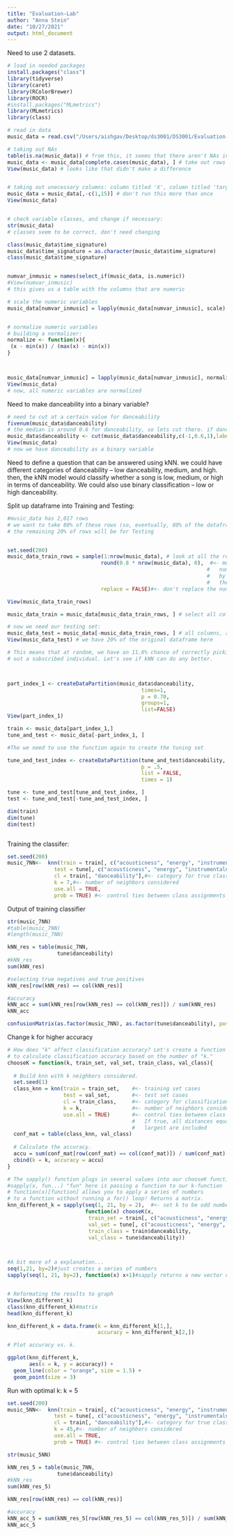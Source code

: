 ```yaml
---
title: "Evaluation-Lab"
author: "Anna Stein"
date: "10/27/2021"
output: html_document
---
```


Need to use 2 datasets. 



```r
# load in needed packages
install.packages("class")  
library(tidyverse)
library(caret)
library(RColorBrewer)
library(ROCR)
#install.packages("MLmetrics")
library(MLmetrics)
library(class)
```

```r
# read in data
music_data = read.csv("/Users/aishgav/Desktop/ds3001/DS3001/Evaluation-Lab/data.csv")
```


```r
# taking out NAs
table(is.na(music_data)) # from this, it seems that there aren't NAs in this dataframe 
music_data <- music_data[complete.cases(music_data), ] # take out rows that contain NAs
View(music_data) # looks like that didn't make a difference


# taking out unecessary columns: column titled 'X', column titled 'target'
music_data = music_data[,-c(1,15)] # don't run this more than once 
View(music_data)


# check variable classes, and change if necessary: 
str(music_data)
# classes seem to be correct, don't need changing

class(music_data$time_signature)
music_data$time_signature = as.character(music_data$time_signature)
class(music_data$time_signature)


numvar_inmusic = names(select_if(music_data, is.numeric))
#View(numvar_inmusic)
# this gives us a table with the columns that are numeric

# scale the numeric variables
music_data[numvar_inmusic] = lapply(music_data[numvar_inmusic], scale)


# normalize numeric variables 
# building a normalizer: 
normalize <- function(x){
 (x - min(x)) / (max(x) - min(x))
}



music_data[numvar_inmusic] = lapply(music_data[numvar_inmusic], normalize)
View(music_data)
# now, all numeric variables are normalized 
```

Need to make danceability into a binary variable? 
```r
# need to cut at a certain value for danceability
fivenum(music_data$danceability)
# the median is around 0.6 for danceability, so lets cut there. if danceability is above a 0.6, the song is highly danceable. Otherwise, the song has a low level of danceability. 
music_data$danceability <- cut(music_data$danceability,c(-1,0.6,1),labels = c(0,1))
View(music_data)
# now we have danceability as a binary variable 
```


Need to define a question that can be answered using kNN. 
we could have different categories of danceability -- low danceability, medium, and high. 
then, the kNN model would classify whether a song is low, medium, or high in terms of danceability. 
We could also use binary classification -- low or high danceability. 


Split up dataframe into Training and Testing:  
```r
#music_data has 2,017 rows 
# we want to take 80% of these rows (so, eventually, 80% of the dataframe) and put them into our Training set
# the remaining 20% of rows will be for Testing 


set.seed(200)
music_data_train_rows = sample(1:nrow(music_data), # look at all the rows in music_data
                              round(0.8 * nrow(music_data), 0),  #<- multiply the 
                                                                #   number of rows
                                                                #   by 0.8 and round
                                                                #   the decimals
                              replace = FALSE)#<- don't replace the numbers

View(music_data_train_rows)

music_data_train = music_data[music_data_train_rows, ] # select all columns, and 80% of the rows 

# now we need our testing set: 
music_data_test = music_data[-music_data_train_rows, ] # all columns, and the rows that weren't selected as part of the training data
View(music_data_test) # we have 20% of the original dataframe here
```

```r


# This means that at random, we have an 11.6% chance of correctly picking
# out a subscribed individual. Let's see if kNN can do any better.



part_index_1 <- createDataPartition(music_data$danceability,
                                           times=1,
                                           p = 0.70,
                                           groups=1,
                                           list=FALSE)
View(part_index_1)

train <- music_data[part_index_1,]
tune_and_test <- music_data[-part_index_1, ]

#The we need to use the function again to create the tuning set 

tune_and_test_index <- createDataPartition(tune_and_test$danceability,
                                           p = .5,
                                           list = FALSE,
                                           times = 1)

tune <- tune_and_test[tune_and_test_index, ]
test <- tune_and_test[-tune_and_test_index, ]

dim(train)
dim(tune)
dim(test)



```





Training the classifer: 
```r
set.seed(200)
music_7NN<-  knn(train = train[, c("acousticness", "energy", "instrumentalness","liveness","tempo")],#<- training set cases # the variables we want to look at OTHER than danceability (i'm pretty sure)
               test = tune[, c("acousticness", "energy", "instrumentalness","liveness","tempo")],    #<- test set cases
               cl = train[, "danceability"],#<- category for true classification # this would be danceability????
               k = 7,#<- number of neighbors considered
               use.all = TRUE,
               prob = TRUE) #<- control ties between class assignments If true, all distances equal to the kth largest are included

```

Output of training classifier 
```r
str(music_7NN)
#table(music_7NN)
#length(music_7NN)

```

```r
kNN_res = table(music_7NN,
                tune$danceability)
#kNN_res
sum(kNN_res)

```


```r
#selecting true negatives and true positives 
kNN_res[row(kNN_res) == col(kNN_res)]

#accuracy
kNN_acc = sum(kNN_res[row(kNN_res) == col(kNN_res)]) / sum(kNN_res)
kNN_acc
```

```r
confusionMatrix(as.factor(music_7NN), as.factor(tune$danceability), positive = "1", dnn=c("Prediction", "Actual"), mode = "sens_spec")
```
Change k for higher accuracy

```r
# How does "k" affect classification accuracy? Let's create a function
# to calculate classification accuracy based on the number of "k."
chooseK = function(k, train_set, val_set, train_class, val_class){
  
  # Build knn with k neighbors considered.
  set.seed(1)
  class_knn = knn(train = train_set,    #<- training set cases
                  test = val_set,       #<- test set cases
                  cl = train_class,     #<- category for classification
                  k = k,                #<- number of neighbors considered
                  use.all = TRUE)       #<- control ties between class assignments
                                        #   If true, all distances equal to the kth 
                                        #   largest are included
  conf_mat = table(class_knn, val_class)
  
  # Calculate the accuracy.
  accu = sum(conf_mat[row(conf_mat) == col(conf_mat)]) / sum(conf_mat)                         
  cbind(k = k, accuracy = accu)
}

```



```r
# The sapply() function plugs in several values into our chooseK function.
#sapply(x, fun...) "fun" here is passing a function to our k-function
# function(x)[function] allows you to apply a series of numbers
# to a function without running a for() loop! Returns a matrix.
knn_different_k = sapply(seq(1, 21, by = 2),  #<- set k to be odd number from 1 to 21
                         function(x) chooseK(x, 
                          train_set = train[, c("acousticness", "energy", "instrumentalness","liveness","tempo")],
                          val_set = tune[, c("acousticness", "energy", "instrumentalness","liveness","tempo")],
                          train_class = train$danceability,
                          val_class = tune$danceability))



#A bit more of a explanation...
seq(1,21, by=2)#just creates a series of numbers
sapply(seq(1, 21, by=2), function(x) x+1)#sapply returns a new vector using the series of numbers and some calculation that is repeated over the vector of numbers 


# Reformating the results to graph
View(knn_different_k)
class(knn_different_k)#matrix 
head(knn_different_k)

knn_different_k = data.frame(k = knn_different_k[1,],
                             accuracy = knn_different_k[2,])

# Plot accuracy vs. k.

ggplot(knn_different_k,
       aes(x = k, y = accuracy)) +
  geom_line(color = "orange", size = 1.5) +
  geom_point(size = 3)
```


Run with optimal k: k = 5

```r

set.seed(200)
music_5NN<-  knn(train = train[, c("acousticness", "energy", "instrumentalness","liveness","tempo")],#<- training set cases # the variables we want to look at OTHER than danceability (i'm pretty sure)
               test = tune[, c("acousticness", "energy", "instrumentalness","liveness","tempo")],    #<- test set cases
               cl = train[, "danceability"],#<- category for true classification # this would be danceability????
               k = 45,#<- number of neighbors considered
               use.all = TRUE,
               prob = TRUE) #<- control ties between class assignments If true, all distances equal to the kth largest are included

str(music_5NN)

```

```r
kNN_res_5 = table(music_7NN,
                tune$danceability)
#kNN_res
sum(kNN_res_5)

kNN_res[row(kNN_res) == col(kNN_res)]

#accuracy
kNN_acc_5 = sum(kNN_res_5[row(kNN_res_5) == col(kNN_res_5)]) / sum(kNN_res_5)
kNN_acc_5
```


```r
```